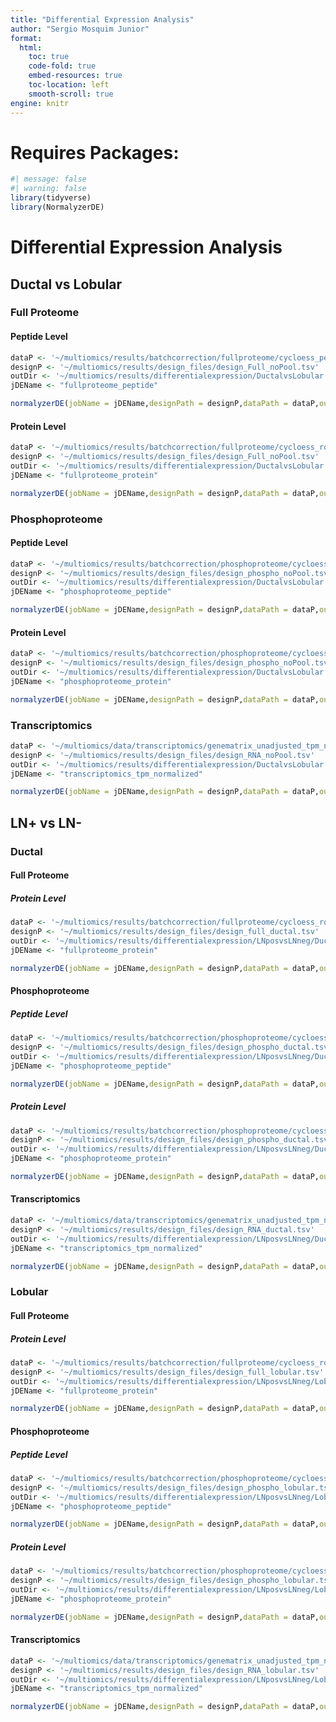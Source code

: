```yaml
---
title: "Differential Expression Analysis"
author: "Sergio Mosquim Junior"
format:
  html:
    toc: true
    code-fold: true
    embed-resources: true
    toc-location: left
    smooth-scroll: true
engine: knitr
---
```


# Requires Packages:
```r
#| message: false
#| warning: false
library(tidyverse)
library(NormalyzerDE)
```

# Differential Expression Analysis
## Ductal vs Lobular
### Full Proteome
#### Peptide Level

```r
dataP <- '~/multiomics/results/batchcorrection/fullproteome/cycloess_peptide_batchcorrected.tsv'
designP <- '~/multiomics/results/design_files/design_Full_noPool.tsv'
outDir <- '~/multiomics/results/differentialexpression/DuctalvsLobular'
jDEName <- "fullproteome_peptide"

normalyzerDE(jobName = jDEName,designPath = designP,dataPath = dataP,outputDir = outDir,sampleCol = 'sample_id',condCol = 'InvCa.type',comparisons = c('Ductal-Lobular'),leastRepCount = 25)
```

#### Protein Level

```r
dataP <- '~/multiomics/results/batchcorrection/fullproteome/cycloess_rollup_genes_batchcorrected.tsv'
designP <- '~/multiomics/results/design_files/design_Full_noPool.tsv'
outDir <- '~/multiomics/results/differentialexpression/DuctalvsLobular'
jDEName <- "fullproteome_protein"

normalyzerDE(jobName = jDEName,designPath = designP,dataPath = dataP,outputDir = outDir,sampleCol = 'sample_id',condCol = 'InvCa.type',comparisons = c('Ductal-Lobular'),leastRepCount = 25)
```

### Phosphoproteome
#### Peptide Level

```r
dataP <- '~/multiomics/results/batchcorrection/phosphoproteome/cycloess_peptide_batchcorrected.tsv'
designP <- '~/multiomics/results/design_files/design_phospho_noPool.tsv'
outDir <- '~/multiomics/results/differentialexpression/DuctalvsLobular'
jDEName <- "phosphoproteome_peptide"

normalyzerDE(jobName = jDEName,designPath = designP,dataPath = dataP,outputDir = outDir,sampleCol = 'sample_id',condCol = 'InvCa.type',comparisons = c('Ductal-Lobular'),leastRepCount = 25)
```

#### Protein Level

```r
dataP <- '~/multiomics/results/batchcorrection/phosphoproteome/cycloess_rollup_genes_batchcorrected.tsv'
designP <- '~/multiomics/results/design_files/design_phospho_noPool.tsv'
outDir <- '~/multiomics/results/differentialexpression/DuctalvsLobular'
jDEName <- "phosphoproteome_protein"

normalyzerDE(jobName = jDEName,designPath = designP,dataPath = dataP,outputDir = outDir,sampleCol = 'sample_id',condCol = 'InvCa.type',comparisons = c('Ductal-Lobular'),leastRepCount = 25)
```

### Transcriptomics
```r
dataP <- '~/multiomics/data/transcriptomics/genematrix_unadjusted_tpm_normalized.tsv'
designP <- '~/multiomics/results/design_files/design_RNA_noPool.tsv'
outDir <- '~/multiomics/results/differentialexpression/DuctalvsLobular'
jDEName <- "transcriptomics_tpm_normalized"

normalyzerDE(jobName = jDEName,designPath = designP,dataPath = dataP,outputDir = outDir,sampleCol = 'sample_id',condCol = 'InvCa.type',comparisons = c('Ductal-Lobular'),leastRepCount = 25,logTrans = FALSE)
```

## LN+ vs LN-
### Ductal
#### Full Proteome
##### Protein Level

```r
dataP <- '~/multiomics/results/batchcorrection/fullproteome/cycloess_rollup_genes_batchcorrected.tsv'
designP <- '~/multiomics/results/design_files/design_full_ductal.tsv'
outDir <- '~/multiomics/results/differentialexpression/LNposvsLNneg/Ductal'
jDEName <- "fullproteome_protein"

normalyzerDE(jobName = jDEName,designPath = designP,dataPath = dataP,outputDir = outDir,sampleCol = 'sample_id',condCol = 'LN',comparisons = c('1-0'),leastRepCount = 25)
```

#### Phosphoproteome
##### Peptide Level

```r
dataP <- '~/multiomics/results/batchcorrection/phosphoproteome/cycloess_peptide_batchcorrected.tsv'
designP <- '~/multiomics/results/design_files/design_phospho_ductal.tsv'
outDir <- '~/multiomics/results/differentialexpression/LNposvsLNneg/Ductal'
jDEName <- "phosphoproteome_peptide"

normalyzerDE(jobName = jDEName,designPath = designP,dataPath = dataP,outputDir = outDir,sampleCol = 'sample_id',condCol = 'LN',comparisons = c('1-0'),leastRepCount = 25)
```

##### Protein Level

```r
dataP <- '~/multiomics/results/batchcorrection/phosphoproteome/cycloess_rollup_genes_batchcorrected.tsv'
designP <- '~/multiomics/results/design_files/design_phospho_ductal.tsv'
outDir <- '~/multiomics/results/differentialexpression/LNposvsLNneg/Ductal'
jDEName <- "phosphoproteome_protein"

normalyzerDE(jobName = jDEName,designPath = designP,dataPath = dataP,outputDir = outDir,sampleCol = 'sample_id',condCol = 'LN',comparisons = c('1-0'),leastRepCount = 25)
```

#### Transcriptomics
```r
dataP <- '~/multiomics/data/transcriptomics/genematrix_unadjusted_tpm_normalized.tsv'
designP <- '~/multiomics/results/design_files/design_RNA_ductal.tsv'
outDir <- '~/multiomics/results/differentialexpression/LNposvsLNneg/Ductal'
jDEName <- "transcriptomics_tpm_normalized"

normalyzerDE(jobName = jDEName,designPath = designP,dataPath = dataP,outputDir = outDir,sampleCol = 'sample_id',condCol = 'LN',comparisons = c('1-0'),leastRepCount = 25,logTrans = FALSE)
```
### Lobular
#### Full Proteome
##### Protein Level

```r
dataP <- '~/multiomics/results/batchcorrection/fullproteome/cycloess_rollup_genes_batchcorrected.tsv'
designP <- '~/multiomics/results/design_files/design_full_lobular.tsv'
outDir <- '~/multiomics/results/differentialexpression/LNposvsLNneg/Lobular'
jDEName <- "fullproteome_protein"

normalyzerDE(jobName = jDEName,designPath = designP,dataPath = dataP,outputDir = outDir,sampleCol = 'sample_id',condCol = 'LN',comparisons = c('1-0'),leastRepCount = 25)
```

#### Phosphoproteome
##### Peptide Level

```r
dataP <- '~/multiomics/results/batchcorrection/phosphoproteome/cycloess_peptide_batchcorrected.tsv'
designP <- '~/multiomics/results/design_files/design_phospho_lobular.tsv'
outDir <- '~/multiomics/results/differentialexpression/LNposvsLNneg/Lobular'
jDEName <- "phosphoproteome_peptide"

normalyzerDE(jobName = jDEName,designPath = designP,dataPath = dataP,outputDir = outDir,sampleCol = 'sample_id',condCol = 'LN',comparisons = c('1-0'),leastRepCount = 25)
```

##### Protein Level

```r
dataP <- '~/multiomics/results/batchcorrection/phosphoproteome/cycloess_rollup_genes_batchcorrected.tsv'
designP <- '~/multiomics/results/design_files/design_phospho_lobular.tsv'
outDir <- '~/multiomics/results/differentialexpression/LNposvsLNneg/Lobular'
jDEName <- "phosphoproteome_protein"

normalyzerDE(jobName = jDEName,designPath = designP,dataPath = dataP,outputDir = outDir,sampleCol = 'sample_id',condCol = 'LN',comparisons = c('1-0'),leastRepCount = 25)
```

#### Transcriptomics
```r
dataP <- '~/multiomics/data/transcriptomics/genematrix_unadjusted_tpm_normalized.tsv'
designP <- '~/multiomics/results/design_files/design_RNA_lobular.tsv'
outDir <- '~/multiomics/results/differentialexpression/LNposvsLNneg/Lobular'
jDEName <- "transcriptomics_tpm_normalized"

normalyzerDE(jobName = jDEName,designPath = designP,dataPath = dataP,outputDir = outDir,sampleCol = 'sample_id',condCol = 'LN',comparisons = c('1-0'),leastRepCount = 25,logTrans = FALSE)
```